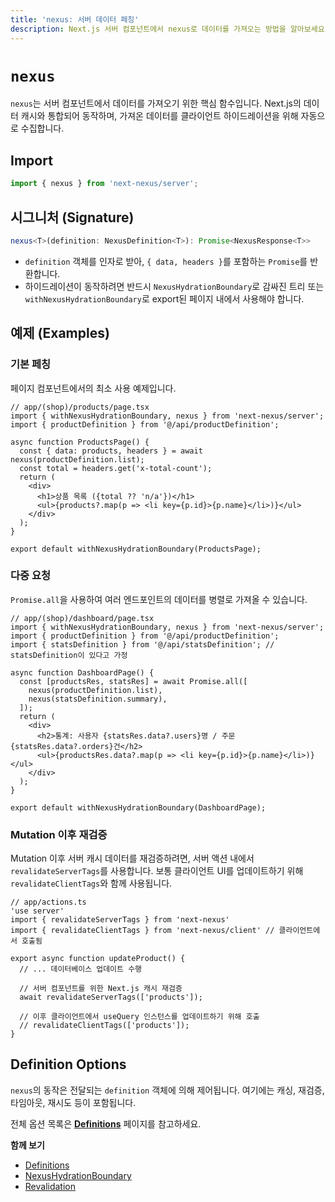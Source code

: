 ```yaml
---
title: 'nexus: 서버 데이터 페칭'
description: Next.js 서버 컴포넌트에서 nexus로 데이터를 가져오는 방법을 알아보세요. 자동 하이드레이션, 재시도, 타임아웃, 인터셉터를 지원합니다.
---
```


# `nexus`

`nexus`는 서버 컴포넌트에서 데이터를 가져오기 위한 핵심 함수입니다. Next.js의 데이터 캐시와 통합되어 동작하며, 가져온 데이터를 클라이언트 하이드레이션을 위해 자동으로 수집합니다.

## Import

```ts path=null start=null
import { nexus } from 'next-nexus/server';
```

## 시그니처 (Signature)

```ts path=null start=null
nexus<T>(definition: NexusDefinition<T>): Promise<NexusResponse<T>>
```
- `definition` 객체를 인자로 받아, `{ data, headers }`를 포함하는 `Promise`를 반환합니다.
- 하이드레이션이 동작하려면 반드시 `NexusHydrationBoundary`로 감싸진 트리 또는 `withNexusHydrationBoundary`로 export된 페이지 내에서 사용해야 합니다.

## 예제 (Examples)

### 기본 페칭
페이지 컴포넌트에서의 최소 사용 예제입니다.

```tsx path=null start=null
// app/(shop)/products/page.tsx
import { withNexusHydrationBoundary, nexus } from 'next-nexus/server';
import { productDefinition } from '@/api/productDefinition';

async function ProductsPage() {
  const { data: products, headers } = await nexus(productDefinition.list);
  const total = headers.get('x-total-count');
  return (
    <div>
      <h1>상품 목록 ({total ?? 'n/a'})</h1>
      <ul>{products?.map(p => <li key={p.id}>{p.name}</li>)}</ul>
    </div>
  );
}

export default withNexusHydrationBoundary(ProductsPage);
```

### 다중 요청
`Promise.all`을 사용하여 여러 엔드포인트의 데이터를 병렬로 가져올 수 있습니다.

```tsx path=null start=null
// app/(shop)/dashboard/page.tsx
import { withNexusHydrationBoundary, nexus } from 'next-nexus/server';
import { productDefinition } from '@/api/productDefinition';
import { statsDefinition } from '@/api/statsDefinition'; // statsDefinition이 있다고 가정

async function DashboardPage() {
  const [productsRes, statsRes] = await Promise.all([
    nexus(productDefinition.list),
    nexus(statsDefinition.summary),
  ]);
  return (
    <div>
      <h2>통계: 사용자 {statsRes.data?.users}명 / 주문 {statsRes.data?.orders}건</h2>
      <ul>{productsRes.data?.map(p => <li key={p.id}>{p.name}</li>)}</ul>
    </div>
  );
}

export default withNexusHydrationBoundary(DashboardPage);
```

### Mutation 이후 재검증
Mutation 이후 서버 캐시 데이터를 재검증하려면, 서버 액션 내에서 `revalidateServerTags`를 사용합니다. 보통 클라이언트 UI를 업데이트하기 위해 `revalidateClientTags`와 함께 사용됩니다.

```tsx path=null start=null
// app/actions.ts
'use server'
import { revalidateServerTags } from 'next-nexus'
import { revalidateClientTags } from 'next-nexus/client' // 클라이언트에서 호출됨

export async function updateProduct() {
  // ... 데이터베이스 업데이트 수행
  
  // 서버 컴포넌트를 위한 Next.js 캐시 재검증
  await revalidateServerTags(['products']);
  
  // 이후 클라이언트에서 useQuery 인스턴스를 업데이트하기 위해 호출
  // revalidateClientTags(['products']);
}
```

## Definition Options

`nexus`의 동작은 전달되는 `definition` 객체에 의해 제어됩니다. 여기에는 캐싱, 재검증, 타임아웃, 재시도 등이 포함됩니다.

전체 옵션 목록은 [**Definitions**](/ko/api/definitions) 페이지를 참고하세요.

**함께 보기**
- [Definitions](/ko/api/definitions)
- [NexusHydrationBoundary](/ko/api/nexus-hydration-boundary)
- [Revalidation](/ko/api/revalidation)